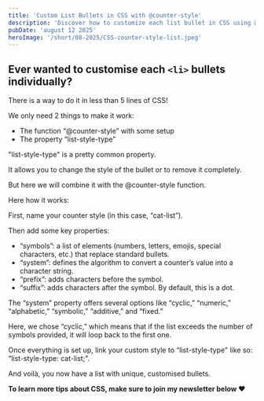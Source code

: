 ```yaml
---
title: 'Custom List Bullets in CSS with @counter-style'
description: 'Discover how to customize each list bullet in CSS using @counter-style and list-style-type. Unique symbols, emojis, or characters in just a few lines.'
pubDate: 'august 12 2025'
heroImage: '/short/08-2025/CSS-counter-style-list.jpeg'
---
```



<Picture
  src="/short/08-2025/CSS-counter-style-list.jpeg"
  alt="Illustration of custom CSS list bullets using emojis and symbols"
  width="400"
  height="600"
  style="margin: 2em auto 1em auto; display: block; border: 4px solid var(--border)"
/>

## Ever wanted to customise each `<li>` bullets individually?

There is a way to do it in less than 5 lines of CSS!

We only need 2 things to make it work:

- The function “@counter-style” with some setup
- The property “list-style-type”

"list-style-type" is a pretty common property.

It allows you to change the style of the bullet or to remove it completely.

But here we will combine it with the @counter-style function.

Here how it works:

First, name your counter style (in this case, “cat-list”).

Then add some key properties:

- “symbols”: a list of elements (numbers, letters, emojis, special characters, etc.) that replace standard bullets.
- “system”: defines the algorithm to convert a counter’s value into a character string.
- “prefix”: adds characters before the symbol.
- “suffix”: adds characters after the symbol. By default, this is a dot.

The “system” property offers several options like “cyclic,” “numeric,” “alphabetic,” “symbolic,” “additive,” and “fixed.”

Here, we chose “cyclic,” which means that if the list exceeds the number of symbols provided, it will loop back to the first one.

Once everything is set up, link your custom style to “list-style-type" like so: “list-style-type: cat-list;".

And voilà, you now have a list with unique, customised bullets.

**To learn more tips about CSS, make sure to join my newsletter below ❤️**
